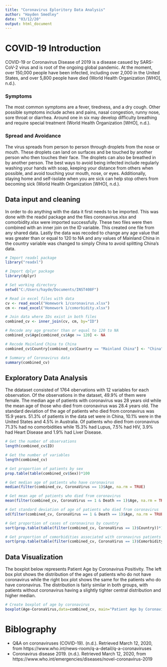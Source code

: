 ```yaml
---
title: "Coronavirus Eploritory Data Analysis"
author: "Hayden Smedley"
date: "03/12/20"
output: html_document
---
```


# COVID-19 Introduction

COVID-19 or Coronavirus Disease of 2019 is a disease casued by SARS-CoV-2 virus and is root of the ongoing global pandemic. At the moment, over 150,000 people have been infected, including over 2,000 in the United States, and over 5,800 people have died (World Health Organization [WHO], n.d.).

### Symptoms

The most common symptoms are a fever, tiredness, and a dry cough. Other possible symptoms include aches and pains, nasal congestion, runny nose, sore throat or diarrhea. Around one in six may develop difficulty breathing and require special treatment (World Health Organization [WHO], n.d.). 

### Spread and Avoidance

The virus spreads from person to person through droplets from the nose or mouth. These droplets can land on surfaces and be touched by another person who then touches their face. The droplets can also be breathed in by another person. The best ways to avoid being infected include regularly washing your hands with soap, keeping your distance from others when possible, and avoid touching your mouth, nose, or eyes. Additionally, staying home and self-isolate when you are sick can help stop others from becoming sick (World Health Organization [WHO], n.d.).

## Data input and cleaning

In order to do anything with the data it first needs to be imported. This was done with the readxl package and the files coronavirus.xlsx and comorbidity.xlsx were imported successfully. These two files were then combined with an inner join on the ID variable. This created one file from any shared data. Lastly the data was recoded to change any age value that was greater than or equal to 120 to NA and any values of Mainland China in the country variable was changed to simply China to avoid splitting China's data.

```r
# Import readxl package
library("readxl")

# Import dplyr package
library(dplyr)

# Set working directory
setwd("C:/Users/hayde/Documents/INST408F")

# Read in excel files with data
cv <- read_excel("Homework 1/coronavirus.xlsx")
cm <- read_excel("Homework 1/comorbidity.xlsx")

# Join data where IDs exist in both files
combined_cv <- inner_join(cv, cm, by="ID")

# Recode any age greater than or equal to 120 to NA
combined_cv$Age[combined_cv$Age >= 120] <- NA

# Recode Mainland China to China
combined_cv$Country[combined_cv$Country == "Mainland China"] <- "China"

# Summary of Coronavirus data
summary(combined_cv)

```

## Exploratory Data Analysis

The ddataset consisted of 1764 obervations with 12 variables for each observation. Of the observations in the dataset, 49.9% of them were female. The median age of patients with coronavirus was 28 years old while the mean age of those who died from coronavirus was 28.4 years old. The standard deviation of the age of patients who died from coronavirus was 15.9 years. 51.3% of patients in the data set were in China, 10.1% were in the United States and 4.5% in Australia. Of patients who died from coronavirus 71.3% had no comorbidities while 15.3% had Lupus, 7.5% had HIV, 3.9% had Heart Disease and 1.9% had Liver Disease.

```r

# Get the number of observations
length(combined_cv$ID)

# Get the number of variables
length(combined_cv)

# Get proportion of patients by sex
prop.table(table(combined_cv$Sex))*100

# Get median age of patients who have coronavirus
median(filter(combined_cv, CoronaVirus == 1)$Age, na.rm = TRUE)

# Get mean age of patients who died from coronavirus
mean(filter(combined_cv, CoronaVirus == 1 & Death == 1)$Age, na.rm = TRUE)

# Get standard deviation of age of patients who died from coronavirus
sd(filter(combined_cv, CoronaVirus == 1 & Death == 1)$Age, na.rm = TRUE)

# Get proportion of cases of coronavirus by country
sort(prop.table(table(filter(combined_cv, CoronaVirus == 1)$Country))*100, decreasing = TRUE)

# Get proportion of comorbidities associated with coronavirus patients
sort(prop.table(table(filter(combined_cv, CoronaVirus == 1)$Comorbidity))*100, decreasing = TRUE)

```

## Data Visualization

The boxplot below represents Patient Age by Coronavirus Positivity. The left box plot shows the distribution of the ages of patients who do not have coronavirus while the right box plot shows the same for the patients who do have coronavirus. The distribution is fairly similar in both groups, with patients without coronavirus having a slightly tighter central distribution and higher median.

```r

# Create boxplot of age by coronavirus
boxplot(Age~CoronaVirus,data=combined_cv, main="Patient Age by Coronavirus", ylab="Age of Patients", xlab="Coronavirus Positivity")

```

# Biblography

<ul>
<li>Q&A on coronaviruses (COVID-19). (n.d.). Retrieved March 12, 2020, from https://www.who.int/news-room/q-a-detail/q-a-coronaviruses</li>
<li>Coronavirus disease 2019. (n.d.). Retrieved March 12, 2020, from https://www.who.int/emergencies/diseases/novel-coronavirus-2019</li>
</ul>

